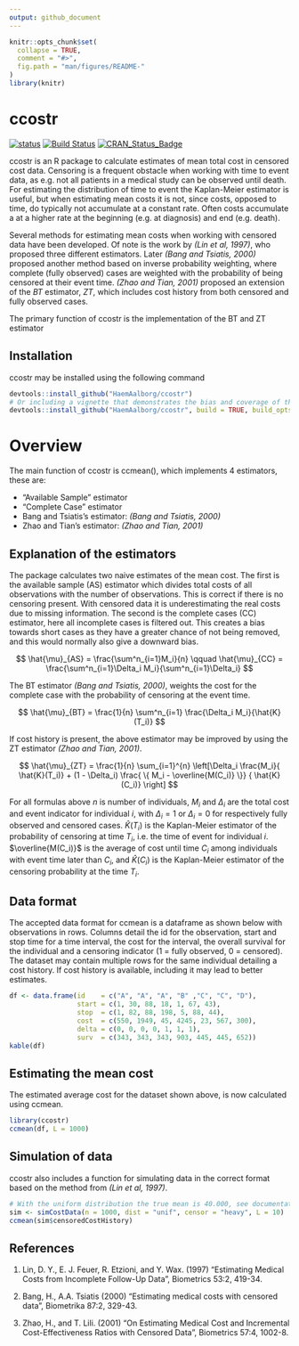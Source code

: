 ```yaml
---
output: github_document
---
```


<!-- README.md is generated from README.Rmd. Please edit that file -->

```r
knitr::opts_chunk$set(
  collapse = TRUE,
  comment = "#>",
  fig.path = "man/figures/README-"
)
library(knitr)
```

# ccostr
[![status](http://joss.theoj.org/papers/0b9e631729dd9fadff3d6875e84ed954/status.svg)](http://joss.theoj.org/papers/0b9e631729dd9fadff3d6875e84ed954)
[![Build Status](https://travis-ci.org/LarsHernandez/ccostr.svg?branch=master)](https://travis-ci.org/LarsHernandez/ccostr)
[![CRAN_Status_Badge](http://www.r-pkg.org/badges/version/ccostr)](https://cran.r-project.org/package=ccostr)

ccostr is an R package to calculate estimates of mean total cost in censored cost data. Censoring is a frequent obstacle when working with time to event data, as e.g. not all patients in a medical study can be observed until death. For estimating the distribution of time to event the Kaplan-Meier estimator is useful, but when estimating mean costs it is not, since costs, opposed to time, do typically not accumulate at a constant rate. Often costs accumulate a at a higher rate at the beginning (e.g. at diagnosis) and end (e.g. death).

Several methods for estimating mean costs when working with censored data have been developed. Of note is the work by *(Lin et al, 1997)*, who proposed three different estimators. Later *(Bang and Tsiatis, 2000)* proposed another method based on inverse probability weighting, where complete (fully observed) cases are weighted with the probability of being censored at their event time. *(Zhao and Tian, 2001)* proposed an extension of the $BT$ estimator, $ZT$, which includes cost history from both censored and fully observed cases.

The primary function of ccostr is the implementation of the BT and ZT estimator

## Installation
ccostr may be installed using the following command
```r
devtools::install_github("HaemAalborg/ccostr")
# Or including a vignette that demonstrates the bias and coverage of the estimators
devtools::install_github("HaemAalborg/ccostr", build = TRUE, build_opts = c("--no-resave-data", "--no-manual"))
```

# Overview
The main function of ccostr is ccmean(), which implements 4 estimators, these are:

 - "Available Sample" estimator
 - "Complete Case" estimator
 - Bang and Tsiatis's estimator: *(Bang and Tsiatis, 2000)*
 - Zhao and Tian's estimator: *(Zhao and Tian, 2001)*


## Explanation of the estimators
The package calculates two naive estimates of the mean cost. The first is the available sample (AS) estimator which divides total costs of all observations with the number of observations. This is correct if there is no censoring present. With censored data it is underestimating the real costs due to missing information. The second is the complete cases  (CC) estimator, here all incomplete cases is filtered out. This creates a bias towards short cases as they have a greater chance of not being removed, and this would normally also give a downward bias.

$$
\hat{\mu}_{AS} = \frac{\sum^n_{i=1}M_i}{n} \qquad \hat{\mu}_{CC} = \frac{\sum^n_{i=1}\Delta_i M_i}{\sum^n_{i=1}\Delta_i}
$$

The BT estimator *(Bang and Tsiatis, 2000)*, weights the cost for the complete case with the probability of censoring at the event time.

$$
\hat{\mu}_{BT} = \frac{1}{n} \sum^n_{i=1} \frac{\Delta_i M_i}{\hat{K}(T_i)}
$$

If cost history is present, the above estimator may be improved by using the ZT estimator *(Zhao and Tian, 2001)*.

$$
\hat{\mu}_{ZT} = \frac{1}{n} \sum_{i=1}^{n} \left[\Delta_i \frac{M_i}{ \hat{K}(T_i)} 
+ (1 - \Delta_i) \frac{ \{ M_i - \overline{M(C_i)} \}} { \hat{K}(C_i)} \right]
$$

For all formulas above $n$ is number of individuals, $M_i$ and $\Delta_i$ are the total cost and event indicator for individual $i$, with $\Delta_i = 1$ or $\Delta_i = 0$ for respectively fully observed and censored cases. $\hat{K}(T_i)$ is the Kaplan-Meier estimator of the probability of censoring at time $T_i$, i.e. the time of event for individual $i$.   $\overline{M(C_i)}$ is the average of cost until time $C_i$ among individuals with event time later than $C_i$, and $\hat{K}(C_i)$ is the Kaplan-Meier estimator of the censoring probability at the time $T_i$.

## Data format
The accepted data format for ccmean is a dataframe as shown below with observations in rows. Columns detail the id for the observation, start and stop time for a time interval, the cost for the interval, the overall survival for the individual and a censoring indicator (1 = fully observed, 0 = censored). The dataset may contain multiple rows for the same individual detailing a cost history. If cost history is available, including it may lead to better estimates.
```r
df <- data.frame(id    = c("A", "A", "A", "B" ,"C", "C", "D"),
                 start = c(1, 30, 88, 18, 1, 67, 43),
                 stop  = c(1, 82, 88, 198, 5, 88, 44),
                 cost  = c(550, 1949, 45, 4245, 23, 567, 300),
                 delta = c(0, 0, 0, 0, 1, 1, 1),
                 surv  = c(343, 343, 343, 903, 445, 445, 652))
kable(df)
```

## Estimating the mean cost
The estimated average cost for the dataset shown above, is now calculated using ccmean.
```r
library(ccostr)
ccmean(df, L = 1000)
```

## Simulation of data
ccostr also includes a function for simulating data in the correct format based on the method from *(Lin et al, 1997)*.
```r
# With the uniform distribution the true mean is 40.000, see documentation for further details.
sim <- simCostData(n = 1000, dist = "unif", censor = "heavy", L = 10)
ccmean(sim$censoredCostHistory)
```


## References

1. Lin, D. Y., E. J. Feuer, R. Etzioni, and Y. Wax. (1997) “Estimating Medical Costs from Incomplete Follow-Up Data”, Biometrics 53:2, 419-34.

2. Bang, H., A.A. Tsiatis (2000) "Estimating medical costs with censored data", Biometrika 87:2, 329-43.

3. Zhao, H., and T. Lili. (2001) “On Estimating Medical Cost and Incremental Cost-Effectiveness Ratios with Censored Data”, Biometrics 57:4, 1002-8.